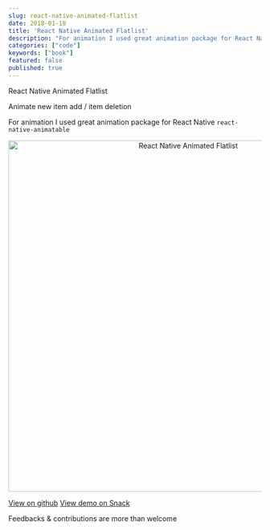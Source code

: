 ```yaml
---
slug: react-native-animated-flatlist
date: 2018-01-18
title: 'React Native Animated Flatlist'
description: "For animation I used great animation package for React Native `react-native-animatable`"
categories: ["code"]
keywords: ["book"]
featured: false
published: true
---
```




React Native Animated Flatlist

Animate new item add / item deletion

For animation I used great animation package for React Native `react-native-animatable`

<p align="center">
  <img src="./images/demo.gif" alt="React Native Animated Flatlist" height="700px" />
</p>

[View on github](https://github.com/shakogegia/react-native-animated-flatlist)
[View demo on Snack](https://snack.expo.io/@shakogegia/react-native-animated-flatlist-demo)

Feedbacks & contributions are more than welcome
